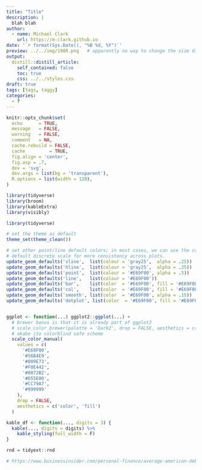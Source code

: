 ```yaml
---
title: "Title"
description: |
  blah blah
author:
  - name: Michael Clark
    url: https://m-clark.github.io
date: '`r format(Sys.Date(), "%B %d, %Y")`'
preview: ../../img/198R.png   # apparently no way to change the size displayed via css (ignored) or file (stretched)
output:
  distill::distill_article:
    self_contained: false
    toc: true
    css: ../../styles.css
draft: true
tags: [tags, taggy]
categories:
  - ?
---
```


```r
knitr::opts_chunk$set(
  echo      = TRUE, 
  message   = FALSE, 
  warning   = FALSE, 
  comment   = NA,
  cache.rebuild = FALSE,
  cache         = TRUE,
  fig.align = 'center',
  fig.asp = .7,
  dev = 'svg',
  dev.args = list(bg = 'transparent'),
  R.options = list(width = 120),
)

library(tidyverse)
library(broom)
library(kableExtra)
library(visibly)

library(tidyverse)

# set the theme as default
theme_set(theme_clean())

# set other point/line default colors; in most cases, we can use the color from
# default discrete scale for more consistency across plots.
update_geom_defaults('vline',  list(colour = 'gray25',  alpha = .25))  # vlines and hlines are typically not attention grabbers so set alpha
update_geom_defaults('hline',  list(colour = 'gray25',  alpha = .25))  # usually a zero marker
update_geom_defaults('point',  list(colour = '#E69F00', alpha = .5))   # alpha as usually there are many points
update_geom_defaults('line',   list(colour = '#E69F00'))
update_geom_defaults('bar',    list(color  = '#E69F00', fill = '#E69F00'))  
update_geom_defaults('col',    list(color  = '#E69F00', fill = '#E69F00'))
update_geom_defaults('smooth', list(color  = '#E69F00', alpha = .15))
update_geom_defaults('dotplot', list(color  = '#E69F00', fill = '#E69F00'))


ggplot <- function(...) ggplot2::ggplot(...) + 
  # brewer bonus is that it is already part of ggplot2
  # scale_color_brewer(palette = 'Dark2', drop = FALSE, aesthetics = c('color', 'fill'))
  # okabe ito colorblind safe scheme
  scale_color_manual(
    values = c(
      '#E69F00',
      '#56B4E9',
      '#009E73',
      '#F0E442',
      '#0072B2',
      '#D55E00',
      '#CC79A7',
      '#999999'
    ),
    drop = FALSE,
    aesthetics = c('color', 'fill')
  )

kable_df <- function(..., digits = 3) {
  kable(..., digits = digits) %>%
    kable_styling(full_width = F)
}

rnd = tidyext::rnd
```


```r
# https://www.businessinsider.com/personal-finance/average-american-debt
```

